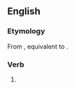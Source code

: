 ==English==

===Etymology===
From {{inh|en|enm|fumbeleth}}, equivalent to {{suffix|en|fumble|eth}}.

===Verb===
{{head|en|verb form}}

# {{en-archaic third-person singular of|fumble}}